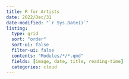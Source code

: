 ```yaml
---
title: R for Artists
date: 2022/Dec/31
date-modified: "`r Sys.Date()`"
listing: 
  type: grid
  sort: "order"
  sort-ui: false
  filter-ui: false
  contents: "Modules/*/*.qmd"
  fields: [image, date, title, reading-time]
  categories: cloud
---
```

